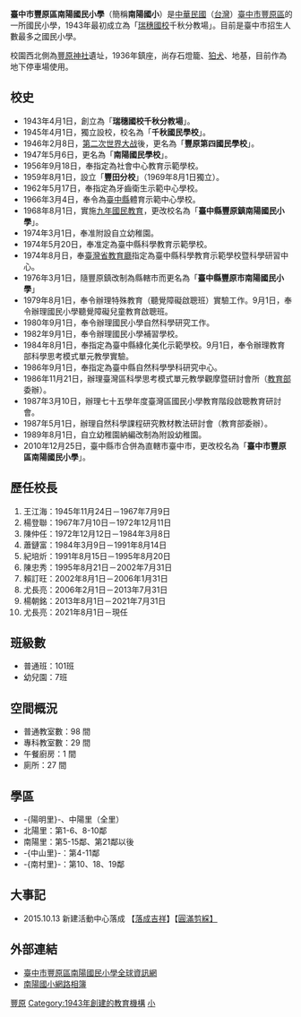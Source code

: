 {{prose|time=2018-02-04T08:23:26+00:00}}
{{unreferenced|time=2013-09-11T05:05:14+00:00}}
{{Otheruses|subject=臺灣臺中市豐原區之學校|other=雲林縣北港鎮同名學校|雲林縣北港鎮南陽國民小學}}
{{Infobox School
| name = 臺中市豐原區南陽國民小學
| other_name = 
| image = [[file:豐原區南陽國小.JPG|250px]]
| image_caption = 南陽國小正門
| logo = 
| motto = 
| established = 1943年
| type = 市立國民小學
| affiliation = [[臺中市政府|臺中市政府]]
| district = {{ROC-TW}}[[臺中市|臺中市]]
| grades = 小一至小六、[[幼兒園|幼兒園]]
| president = 
| principal = 尤長亮
| dean = 
| faculty = 189人
| staff = 11人
| students = 2849人
| conference = 
| colors = 
| mascot = 
| free_label = 校地面積
| free_text = 31,192 [[平方公尺|平方公尺]]
| magazine = 
| location = [[臺中市|臺中市]][[豐原區|豐原區]]南陽路 440 號
| tel = (04)-25222521
| fax = (04)-25289979
| information = 
| website = https://nyes.tc.edu.tw
}}
'''臺中市豐原區南陽國民小學'''（簡稱'''南陽國小'''）是[[中華民國|中華民國]]（[[台灣|台灣]]）[[臺中市|臺中市]][[豐原區|豐原區]]的一所國民小學，1943年最初成立為「[[臺中市豐原區瑞穗國民小學|瑞穗國校]]千秋分教場」。目前是臺中市招生人數最多之國民小學。

校園西北側為[[豐原神社|豐原神社]]遺址，1936年鎮座，尚存石燈籠、[[狛犬|狛犬]]、地基，目前作為地下停車場使用。

== 校史 ==
*1943年4月1日，創立為「'''瑞穗國校千秋分教場'''」。
*1945年4月1日，獨立設校，校名為「'''千秋國民學校'''」。
*1946年2月8日，[[第二次世界大战|第二次世界大战]]後，更名為「'''豐原第四國民學校'''」。
*1947年5月6日，更名為「'''南陽國民學校'''」。
*1956年9月18日，奉指定為社會中心教育示範學校。
*1959年8月1日，設立「'''豐田分校'''」（1969年8月1日獨立）。
*1962年5月17日，奉指定為牙齒衛生示範中心學校。
*1966年3月4日，奉令為[[臺中縣|臺中縣]]體育示範中心學校。
*1968年8月1日，實施[[九年國民教育|九年國民教育]]，更改校名為「'''臺中縣豐原鎮南陽國民小學'''」。
*1974年3月1日，奉准附設自立幼稚園。
*1974年5月20日，奉准定為臺中縣科學教育示範學校。
*1974年8月日，奉[[臺灣省教育廳|臺灣省教育廳]]指定為臺中縣科學教育示範學校暨科學研習中心。
*1976年3月1日，隨豐原鎮改制為縣轄市而更名為「'''臺中縣豐原市南陽國民小學'''」
*1979年8月1日，奉令辦理特殊教育（聽覺障礙啟聰班）實驗工作。9月1日，奉令辦理國民小學聽覺障礙兒童教育啟聰班。
*1980年9月1日，奉令辦理國民小學自然科學研究工作。
*1982年9月1日，奉令辦理國民小學補習學校。
*1984年8月1日，奉指定為臺中縣綠化美化示範學校。9月1日，奉令辦理教育部科學思考模式單元教學實驗。
*1986年9月1日，奉指定為臺中縣自然科學學科研究中心。
*1986年11月21日，辦理臺灣區科學思考模式單元教學觀摩暨研討會所（[[中華民國教育部|教育部]]委辦）。
*1987年3月10日，辦理七十五學年度臺灣區國民小學教育階段啟聰教育研討會。
*1987年5月1日，辦理自然科學課程研究教材教法研討會（教育部委辦）。
*1989年8月1日，自立幼稚園納編改制為附設幼稚園。
*2010年12月25日，臺中縣市合併為直轄市臺中市，更改校名為「'''臺中市豐原區南陽國民小學'''」。

== 歷任校長 ==
#王江海：1945年11月24日－1967年7月9日
#楊登聯：1967年7月10日－1972年12月11日
#陳仲任：1972年12月12日－1984年3月8日
#蕭鏈富：1984年3月9日－1991年8月14日
#紀培炘：1991年8月15日－1995年8月20日
#陳忠秀：1995年8月21日－2002年7月31日
#賴訂旺：2002年8月1日－2006年1月31日
#尤長亮：2006年2月1日－2013年7月31日
#楊朝銘：2013年8月1日－2021年7月31日
#尤長亮：2021年8月1日－現任

== 班級數 ==
*普通班：101班
*幼兒園：7班

== 空間概況 ==
*普通教室數：98 間
*專科教室數：29 間
*午餐廚房：1 間
*廁所：27 間

== 學區 ==
*-{陽明里}-、中陽里（全里）
*北陽里：第1-6、8-10鄰
*南陽里：第5-15鄰、第21鄰以後
*-{中山里}-：第4-11鄰
*-{南村里}-：第10、18、19鄰

== 大事記 ==
*2015.10.13 新建活動中心落成 【[https://www.facebook.com/inonehope/media_set?set=a.1170893219602280.1073741934.100000448392571&type=3 落成吉祥]】【[https://www.facebook.com/inonehope/media_set?set=a.1170897992935136.1073741935.100000448392571&type=3 圓滿剪綵】]

== 外部連結 ==
*[http://163.17.171.1/ 臺中市豐原區南陽國民小學全球資訊網] {{Wayback|url=http://163.17.171.1/ |date=20140407102425 }}
*[http://163.17.171.26/photo/ 南陽國小網路相簿] {{Wayback|url=http://163.17.171.26/photo/ |date=20160304075341 }}

{{臺中市國民中小學}}

[[Category:臺中市立國民小學|豐原]]
[[Category:1943年創建的教育機構|Category:1943年創建的教育機構]]
[[Category:豐原區學校|小]]